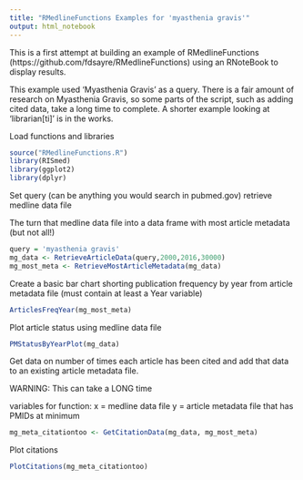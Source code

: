 ```yaml
---
title: "RMedlineFunctions Examples for 'myasthenia gravis'"
output: html_notebook
---
```


This is a first attempt at building an example of RMedlineFunctions (https://github.com/fdsayre/RMedlineFunctions) using an RNoteBook to display results.

This example used 'Myasthenia Gravis' as a query. There is a fair amount of research on Myasthenia Gravis, so some parts of the script, such as adding cited data, take a long time to complete. A shorter example looking at 'librarian[ti]' is in the works.


Load functions and libraries

```r
source("RMedlineFunctions.R")
library(RISmed)
library(ggplot2)
library(dplyr)
```

Set query (can be anything you would search in pubmed.gov)
retrieve medline data file

The turn that medline data file into a data frame with most article metadata (but not all!)

```r
query = 'myasthenia gravis'
mg_data <- RetrieveArticleData(query,2000,2016,30000)
mg_most_meta <- RetrieveMostArticleMetadata(mg_data)
```

Create a basic bar chart shorting publication frequency by year from article metadata file (must contain at least a Year variable)

```r
ArticlesFreqYear(mg_most_meta)
```

Plot article status using medline data file

```r
PMStatusByYearPlot(mg_data)
```


Get data on number of times each article has been cited and add that data to an existing article metadata file.

WARNING: This can take a LONG time

variables for function:
x = medline data file
y = article metadata file that has PMIDs at minimum 


```r
mg_meta_citationtoo <- GetCitationData(mg_data, mg_most_meta)
```

Plot citations

```r
PlotCitations(mg_meta_citationtoo)
```

